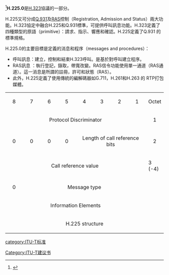 
<ref>{{Cite web|title=H.225|url=http://web.archive.org/web/20210510124356/https://www.itu.int/rec/T-REC-H.225/|access-date=2021-05-10|archive-date=2021-05-10|archive-url=https://web.archive.org/web/20210510124356/https://www.itu.int/rec/T-REC-H.225/}}</ref>'''H.225.0'''是[[H.323|H.323]]協議的一部分。

H.225又可分成[[Q.931|Q.931]]及[[RAS|RAS]]控制（Registration, Admission and Status）兩大功能。H.323協定中融合H.225和Q.931標準，可提供呼叫訊息功能。H.323定義了四種類型的原語（primitive）：請求、指示、響應和確認。H.225定義了Q.931 的標準規格。

H.225.0的主要目標是定義的消息和程序（messages and procedures）：
*呼叫訊息：建立，控制和結束H.323呼叫。是基於對呼叫建立程序。 
*RAS訊息 ：執行登記，錄取，帶寬改變。RAS信令功能使用單一通道（RAS通道）。這一消息是所謂的註冊，許可和狀態（RAS）。 
*此外，H.225定義了使用傳統的編解碼器如G.711，H.261和H.263 的 RTP打包媒體。

{| width="400" border="1" cellpadding="2" cellspacing="0" bordercolor="#FFFFFF" bgcolor="#99CCFF" class="blacktext"
|----- bgcolor="#FFFFFF"
| width="40" |  <div align="center">8</div>
| width="40" |  <div align="center">7</div>
| width="40" |  <div align="center">6</div>
| width="40" |  <div align="center">5</div>
| width="40" |  <div align="center">4</div>
| width="40" |  <div align="center">3</div>
| width="40" |  <div align="center">2</div>
| width="40" |  <div align="center">1</div>
| width="40" bgcolor="#FFFFFF" |  <div align="center">Octet</div>
|-----
| colspan="8" | <div align="center"></div>

<div align="center"></div>
<div align="center"></div>
<div align="center">Protocol Discriminator </div>
| bgcolor="#FFFFFF" |  <div align="center">1</div>
|-----
| <div align="center">0</div> || <div align="center">0</div>
| <div align="center">0</div> || <div align="center">0</div>
| colspan="4" | <div align="center">Length of call reference
bits</div>
| bgcolor="#FFFFFF" |  <div align="center">2</div>
|-----
| colspan="8" | <div align="center">Call reference value </div>
| bgcolor="#FFFFFF" | 3 (-4)
|-----
| <div align="center">0</div>
| colspan="7" | <div align="center"></div>
<div align="center"></div>

<div align="center"></div>
<div align="center"></div>
<div align="center"></div>
<div align="center"></div>
<div align="center">Message type</div>
| bgcolor="#FFFFFF" |  <div align="center"> </div>
|-----
| colspan="8" | <div align="center"></div>

<div align="center"></div>
<div align="center"></div>
<div align="center"></div>
<div align="center"></div>
<div align="center"></div>
<div align="center"></div>
<div align="center"> Information Elements</div>
| bgcolor="#FFFFFF" |  <div align="center"> </div>
|-----
| colspan="9" bgcolor="#FFFFFF" | <div align="center" class="blackitalic">H.225
structure </div>
|}

[[category:ITU-T标准|category:ITU-T标准]]

[[Category:ITU-T建议书|Category:ITU-T建议书]]